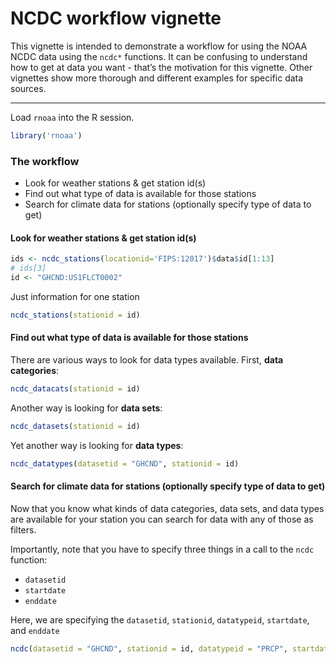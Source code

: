 <!--
%\VignetteEngine{knitr::knitr}
%\VignetteIndexEntry{ncdc workflow vignette}
-->

NCDC workflow vignette
======

This vignette is intended to demonstrate a workflow for using the NOAA NCDC data using the `ncdc*` functions. It can be confusing to understand how to get at data you want - that's the motivation for this vignette. Other vignettes show more thorough and different examples for specific data sources.

********************

Load `rnoaa` into the R session.

```r
library('rnoaa')
```

### The workflow

* Look for weather stations & get station id(s)
* Find out what type of data is available for those stations
* Search for climate data for stations (optionally specify type of data to get)

#### Look for weather stations & get station id(s)


```r
ids <- ncdc_stations(locationid='FIPS:12017')$data$id[1:13]
# ids[3]
id <- "GHCND:US1FLCT0002"
```

Just information for one station

```r
ncdc_stations(stationid = id)
```


#### Find out what type of data is available for those stations

There are various ways to look for data types available. First, __data categories__:

```r
ncdc_datacats(stationid = id)
```

Another way is looking for __data sets__:

```r
ncdc_datasets(stationid = id)
```

Yet another way is looking for __data types__:

```r
ncdc_datatypes(datasetid = "GHCND", stationid = id)
```

#### Search for climate data for stations (optionally specify type of data to get)

Now that you know what kinds of data categories, data sets, and data types are available for your station you can search for data with any of those as filters.

Importantly, note that you have to specify three things in a call to the `ncdc` function:

* `datasetid`
* `startdate`
* `enddate`

Here, we are specifying the `datasetid`, `stationid`, `datatypeid`, `startdate`, and `enddate`

```r
ncdc(datasetid = "GHCND", stationid = id, datatypeid = "PRCP", startdate = "2012-10-01", enddate = "2013-01-01")
```
